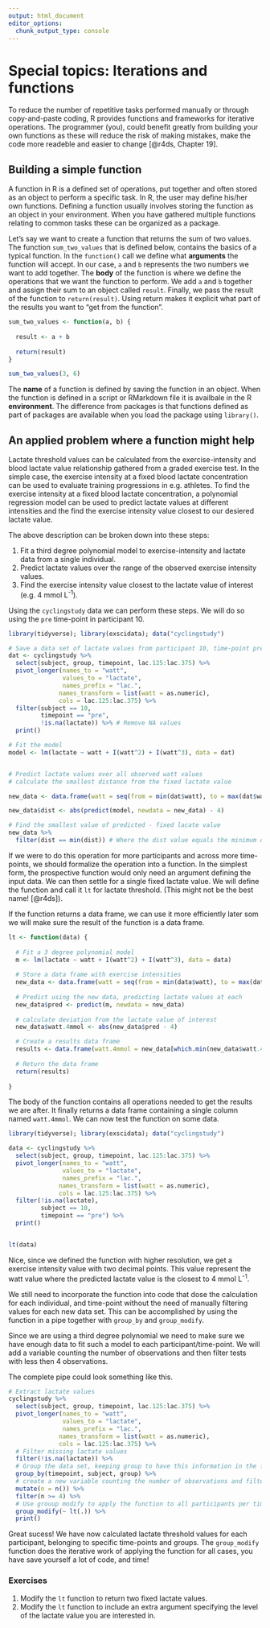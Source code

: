 ```yaml
---
output: html_document
editor_options: 
  chunk_output_type: console
---
```

# Special topics: Iterations and functions

To reduce the number of repetitive tasks performed manually or through copy-and-paste coding, R provides functions and frameworks for iterative operations. The programmer (you), could benefit greatly from building your own functions as these will reduce the risk of making mistakes, make the code more readeble and easier to change [@r4ds, Chapter 19]. 


## Building a simple function

A function in R is a defined set of operations, put together and often stored as an object to perform a specific task. In R, the user may define his/her own functions. Defining a function usually involves storing the function as an object in your environment. When you have gathered multiple functions relating to common tasks these can be organized as a package. 

Let's say we want to create a function that returns the sum of two values. The function `sum_two_values` that is defined below, contains the basics of a typical function. In the `function()` call we define what **arguments** the function will accept. In our case, `a` and `b` represents the two numbers we want to add together. The **body** of the function is where we define the operations that we want the function to perform. We add `a` and `b` together and assign their sum to an object called `result`. Finally, we pass the result of the function to `return(result)`. Using return makes it explicit what part of the results you want to "get from the function".


```r

sum_two_values <- function(a, b) {
  
  result <- a + b
  
  return(result)
}

sum_two_values(3, 6)

```

The **name** of a function is defined by saving the function in an object. When the function is defined in a script or RMarkdown file it is availbale in the R **environment**. The difference from packages is that functions defined as part of packages are available when you load the package using `library()`. 

## An applied problem where a function might help

Lactate threshold values can be calculated from the exercise-intensity and blood lactate value relationship gathered from a graded exercise test. In the simple case, the exercise intensity at a fixed blood lactate concentration can be used to evaluate training progressions in e.g. athletes. To find the exercise intensity at a fixed blood lactate concentration, a polynomial regression model can be used to predict lactate values at different intensities and the find the exercise intensity value closest to our desiered lactate value.

The above description can be broken down into these steps:

1. Fit a third degree polynomial model to exercise-intensity and lactate data from a single individual.
2. Predict lactate values over the range of the observed exercise intensity values.
3. Find the exercise intensity value closest to the lactate value of interest (e.g. 4 mmol L<sup>-1</sup>).

Using the `cyclingstudy` data we can perform these steps. We will do so using the `pre` time-point in participant 10.

```r
library(tidyverse); library(exscidata); data("cyclingstudy")

# Save a data set of lactate values from participant 10, time-point pre
dat <- cyclingstudy %>%
  select(subject, group, timepoint, lac.125:lac.375) %>%
  pivot_longer(names_to = "watt", 
               values_to = "lactate", 
               names_prefix = "lac.", 
              names_transform = list(watt = as.numeric), 
              cols = lac.125:lac.375) %>%
  filter(subject == 10, 
         timepoint == "pre", 
         !is.na(lactate)) %>% # Remove NA values
  print()

# Fit the model 
model <- lm(lactate ~ watt + I(watt^2) + I(watt^3), data = dat)


# Predict lactate values over all observed watt values
# calculate the smallest distance from the fixed lactate value 

new_data <- data.frame(watt = seq(from = min(dat$watt), to = max(dat$watt), by = 0.1))

new_data$dist <- abs(predict(model, newdata = new_data) - 4)

# Find the smallest value of predicted - fixed lacate value
new_data %>%
  filter(dist == min(dist)) # Where the dist value equals the minimum dist value


```

If we were to do this operation for more participants and across more time-points, we should formalize the operation into a function. In the simplest form, the prospective function would only need an argument defining the input data. We can then settle for a single fixed lactate value. We will define the function and call it `lt` for lactate threshold. (This might not be the best name! [@r4ds]).

If the function returns a data frame, we can use it more efficiently later som we will make sure the result of the function is a data frame.

```r

lt <- function(data) {
  
  # Fit a 3 degree polynomial model
  m <- lm(lactate ~ watt + I(watt^2) + I(watt^3), data = data)
  
  # Store a data frame with exercise intensities
  new_data <- data.frame(watt = seq(from = min(data$watt), to = max(data$watt), by = 0.01))
  
  # Predict using the new data, predicting lactate values at each 
  new_data$pred <- predict(m, newdata = new_data)
  
  # calculate deviation from the lactate value of interest
  new_data$watt.4mmol <- abs(new_data$pred - 4)

  # Create a results data frame
  results <- data.frame(watt.4mmol = new_data[which.min(new_data$watt.4mmol),1])
  
  # Return the data frame
  return(results)
  
}

```

The body of the function contains all operations needed to get the results we are after. It finally returns a data frame containing a single column named `watt.4mmol`. We can now test the function on some data.

```r

library(tidyverse); library(exscidata); data("cyclingstudy")

data <- cyclingstudy %>%
  select(subject, group, timepoint, lac.125:lac.375) %>%
  pivot_longer(names_to = "watt", 
               values_to = "lactate", 
               names_prefix = "lac.", 
              names_transform = list(watt = as.numeric), 
              cols = lac.125:lac.375) %>%
  filter(!is.na(lactate), 
         subject == 10, 
         timepoint == "pre") %>%
  print()


lt(data)

```

Nice, since we defined the function with higher resolution, we get a exercise intensity value with two decimal points. This value represent the watt value where the predicted lactate value is the closest to 4 mmol L<sup>-1</sup>.

We still need to incorporate the function into code that dose the calculation for each individual, and time-point without the need of manually filtering values for each new data set. This can be accomplished by using the function in a pipe together with `group_by` and `group_modify`. 

Since we are using a third degree polynomial we need to make sure we have enough data to fit such a model to each participant/time-point. We will add a variable counting the number of observations and then filter tests with less then 4 observations. 

The complete pipe could look something like this.

```r

# Extract lactate values
cyclingstudy %>%
  select(subject, group, timepoint, lac.125:lac.375) %>%
  pivot_longer(names_to = "watt", 
               values_to = "lactate", 
               names_prefix = "lac.", 
              names_transform = list(watt = as.numeric), 
              cols = lac.125:lac.375) %>%
  # Filter missing lactate values
  filter(!is.na(lactate)) %>%
  # Group the data set, keeping group to have this information in the final results
  group_by(timepoint, subject, group) %>%
  # create a new variable counting the number of observations and filter away tests with less than 4 obs.
  mutate(n = n()) %>%
  filter(n >= 4) %>%
  # Use grouup modify to apply the function to all participants per time-point (and group)
  group_modify(~ lt(.)) %>%
  print()

```

Great sucess! We have now calculated lactate threshold values for each participant, belonging to specific time-points and groups. The `group_modify` function does the iterative work of applying the function for all cases, you have save yourself a lot of code, and time!

### Exercises

1. Modify the `lt` function to return two fixed lactate values.
2. Modify the `lt` function to include an extra argument specifying the level of the lactate value you are interested in.







